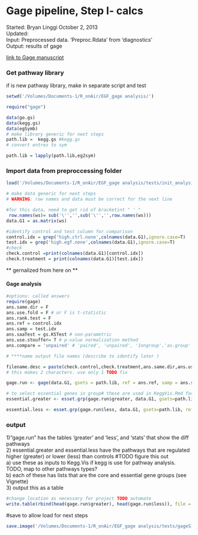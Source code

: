 Gage pipeline, Step I- calcs
========================================================
Started: Bryan Linggi October 2, 2013  
Updated:  
Input: Preprocessed data. 'Preproc.Rdata' from 'diagnostics'  
Output: results of gage      

[link to Gage manuscript](http://www.biomedcentral.com/1471-2105/10/161) 


### Get pathway library   
if is new pathway library, make in separate script and test
```r
setwd('/Volumes/Documents-1/R_onAir/EGF_gage analysis/')

require("gage")

data(go.gs)
data(kegg.gs)
data(egSymb)
# make library generic for next steps
path.lib =  kegg.gs #kegg.gs
# convert entrez to sym

path.lib = lapply(path.lib,eg2sym)
```

### Import data from preproccessing folder
```r
load('/Volumes/Documents-1/R_onAir/EGF_gage analysis/tests/init_analysis_output.Rdata')

# make data generic for next steps
# WARNING: row names and data must be correct for the next line

#for this data, need to get rid of bracketint " ' "
 row.names(ws)= sub('\'','',sub('\'','',row.names(ws)))
data.G1 = as.matrix(ws) 

#identify control and test column for comparison
control.idx = grep('high.ctrl.none',colnames(data.G1),ignore.case=T)
test.idx = grep('high.egf.none',colnames(data.G1),ignore.case=T)
#check
check.control =print(colnames(data.G1)[control.idx])
check.treatment = print(colnames(data.G1)[test.idx])
```
** gernalized from here on **

#### Gage analysis
```r
#options: called answers
require(gage)
ans.same.dir = F
ans.use.fold = F # or F is t-statistic
ans.rank.test = F
ans.ref = control.idx
ans.samp = test.idx
ans.saaTest = gs.KSTest # non-parametric
ans.use.stouffer= T # p-value normalization method
ans.compare = 'unpaired' # 'paired', 'unpaired', '1ongroup','as.group'

# ****name output file names (describe to identify later )

filename.desc = paste(check.control,check.treatment,ans.same.dir,ans.use.fold,ans.rank.test,ans.use.stouffer,ans.compare,sep="_")
# this makes 2 characters. use only 1 TODO fix

gage.run <- gage(data.G1, gsets = path.lib, ref = ans.ref, samp = ans.samp, same.dir=ans.same.dir, use.fold= ans.use.fold, rank.test= ans.rank.test, saaTest = ans.saaTest, compare= ans.compare, use.stouffer=ans.use.stouffer)

# to select essential genes in group# these are used in KeggVis.Rmd for pathway viewing
essential.greater <- esset.grp(gage.run$greater, data.G1, gsets=path.lib, ref = ans.ref, samp = ans.samp, output = F,make.plot = F, compare= ans.compare, test4up= T, samedir=ans.same.dir, use.fold=ans.use.fold)

essential.less <- esset.grp(gage.run$less, data.G1, gsets=path.lib, ref = ans.ref, samp = ans.samp, output = F,make.plot = F, compare= ans.compare, test4up= T, samedir=ans.same.dir, use.fold=ans.use.fold)

```
### output  
1)"gage.run" has the tables 'greater' and 'less', and 'stats' that show the diff pathways    
2) essential.greater and essential.less have the pathways that are regulated higher (greater) or lower (less) than controls #TODO figure this out    
  a) use these as inputs to Kegg.Vis if kegg is use for pathway analysis. TODO, map to other pathways types?   
  b) each of these has lists that are the core and essential gene groups (see Vignette)      
3) output this as a table
```r
#change location as necessary for project TODO automate 
write.table(rbind(head(gage.run$greater), head(gage.run$less)), file = paste('/Volumes/Documents-1/R_onAir/EGF_gage analysis/tests/',filename.desc[1],'.xls',sep=''), sep ="\t") 
```

#save to allow load for next steps
```r
save.image('/Volumes/Documents-1/R_onAir/EGF_gage analysis/tests/gageS1_output.Rdata ')
```


